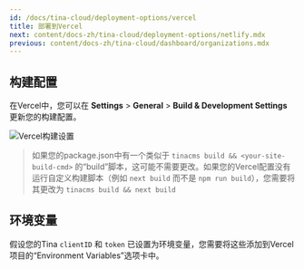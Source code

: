 ```yaml
---
id: /docs/tina-cloud/deployment-options/vercel
title: 部署到Vercel
next: content/docs-zh/tina-cloud/deployment-options/netlify.mdx
previous: content/docs-zh/tina-cloud/dashboard/organizations.mdx
---
```


## 构建配置

在Vercel中，您可以在 **Settings** > **General** > **Build & Development Settings** 更新您的构建配置。

![Vercel构建设置](/img/docs/tina-cloud-deployment-options/vercel-build-settings_vubza8.png 'Vercel构建设置')

> 如果您的package.json中有一个类似于 `tinacms build && <your-site-build-cmd>` 的“build”脚本，这可能不需要更改。如果您的Vercel配置没有运行自定义构建脚本（例如 `next build` 而不是 `npm run build`），您需要将其更改为 `tinacms build && next build`

## 环境变量

假设您的Tina `clientID` 和 `token` 已设置为环境变量，您需要将这些添加到Vercel项目的“Environment Variables”选项卡中。